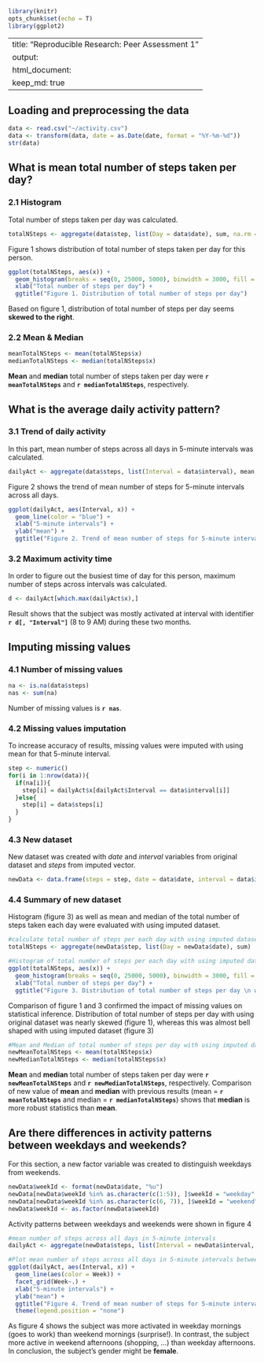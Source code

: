 ```r
library(knitr)
opts_chunk$set(echo = T)
library(ggplot2)
```

---
title: "Reproducible Research: Peer Assessment 1"
output: 
  html_document:
    keep_md: true
---


## Loading and preprocessing the data

```r
data <- read.csv("~/activity.csv")
data <- transform(data, date = as.Date(date, format = "%Y-%m-%d"))
str(data)
```

## What is mean total number of steps taken per day?

### 2.1 Histogram

Total number of steps taken per day was calculated.

```r
totalNSteps <- aggregate(data$step, list(Day = data$date), sum, na.rm = T )
```

Figure 1 shows distribution of total number of steps taken per day for this person.

```r
ggplot(totalNSteps, aes(x)) + 
  geom_histogram(breaks = seq(0, 25000, 5000), binwidth = 3000, fill = "blue", color = "light blue") +
  xlab("Total number of steps per day") +
  ggtitle("Figure 1. Distribution of total number of steps per day") 
```

Based on figure 1, distribution of total number of steps per day seems **skewed to the right**. 

### 2.2 Mean & Median

```r
meanTotalNSteps <- mean(totalNSteps$x)
medianTotalNSteps <- median(totalNSteps$x)
```

**Mean** and **median** total number of steps taken per day were **`r meanTotalNSteps`** and **`r medianTotalNSteps`**, respectively. 

## What is the average daily activity pattern?

### 3.1 Trend of daily activity

In this part, mean number of steps across all days in 5-minute intervals was calculated.

```r
dailyAct <- aggregate(data$steps, list(Interval = data$interval), mean, na.rm = T)
```

Figure 2 shows the trend of mean number of steps for 5-minute intervals across all days.

```r
ggplot(dailyAct, aes(Interval, x)) +
  geom_line(color = "blue") +
  xlab("5-minute intervals") +
  ylab("mean") +
  ggtitle("Figure 2. Trend of mean number of steps for 5-minute intervals \n across 61 days") 
```

### 3.2 Maximum activity time

In order to figure out the busiest time of day for this person, maximum number of steps across intervals was calculated.

```r
d <- dailyAct[which.max(dailyAct$x),]
```

Result shows that the subject was mostly activated at interval with identifier **`r d[, "Interval"]`** (8 to 9 AM) during these two months.   

## Imputing missing values

### 4.1 Number of missing values

```r
na <- is.na(data$steps)
nas <- sum(na)
```
Number of missing values is **`r nas`**.

### 4.2 Missing values imputation

To increase accuracy of results, missing values were imputed with using mean for that 5-minute interval.

```r
step <- numeric()
for(i in 1:nrow(data)){
  if(na[i]){
    step[i] = dailyAct$x[dailyAct$Interval == data$interval[i]] 
  }else{
    step[i] = data$steps[i]
  }
}
```

### 4.3 New dataset

New dataset was created with *date* and *interval* variables from original dataset and *steps* from imputed vector.

```r
newData <- data.frame(steps = step, date = data$date, interval = data$interval)
```
 
### 4.4 Summary of new dataset 

Histogram (figure 3) as well as mean and median of the total number of steps taken each day were evaluated with using imputed dataset.

```r

#calculate total number of steps per each day with using imputed dataset
totalNSteps <- aggregate(newData$step, list(Day = newData$date), sum)

#Histogram of total number of steps per each day with using imputed dataset
ggplot(totalNSteps, aes(x)) + 
  geom_histogram(breaks = seq(0, 25000, 5000), binwidth = 3000, fill = "blue", color = "light blue") + 
  xlab("Total number of steps per day") + 
  ggtitle("Figure 3. Distribution of total number of steps per day \n with using imputed dataset") 
```

Comparison of figure 1 and 3 confirmed the impact of missing values on statistical inference. Distribution of total number of steps per day with using original dataset was nearly skewed (figure 1), whereas this was almost bell shaped with using imputed dataset (figure 3)

```r
#Mean and Median of total number of steps per day with using imputed dataset
newMeanTotalNSteps <- mean(totalNSteps$x)
newMedianTotalNSteps <- median(totalNSteps$x)
```

**Mean** and **median** total number of steps taken per day were **`r newMeanTotalNSteps`** and **`r newMedianTotalNSteps`**, respectively. Comparison of new value of **mean** and **median** with previous results (mean = **`r meanTotalNSteps`** and median = **`r medianTotalNSteps`**) shows that **median** is more robust statistics than **mean**.

## Are there differences in activity patterns between weekdays and weekends?

For this section, a new factor variable was created to distinguish weekdays from weekends.

```r
newData$weekId <- format(newData$date, "%u")
newData[newData$weekId %in% as.character(c(1:5)), ]$weekId = "weekday"
newData[newData$weekId %in% as.character(c(6, 7)), ]$weekId = "weekend"
newData$weekId <- as.factor(newData$weekId)
```

Activity patterns between weekdays and weekends were shown in figure 4

```r

#mean number of steps across all days in 5-minute intervals
dailyAct <- aggregate(newData$steps, list(Interval = newData$interval, Week = newData$weekId), mean, na.rm = T)

#Plot mean number of steps across all days in 5-minute intervals between weekday and weekend
ggplot(dailyAct, aes(Interval, x)) +
  geom_line(aes(color = Week)) +
  facet_grid(Week~.) +
  xlab("5-minute intervals") +
  ylab("mean") +
  ggtitle("Figure 4. Trend of mean number of steps for 5-minute intervals \n across 61 days between weekday and weekend") +
  theme(legend.position = "none")
```

As figure 4 shows the subject was more activated in weekday mornings (goes to work) than weekend mornings (surprise!). In contrast, the subject more active in weekend afternoons (shopping, ...) than weekday afternoons. In conclusion, the subject's gender might be **female**.
